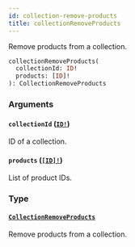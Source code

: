 ```yaml
---
id: collection-remove-products
title: collectionRemoveProducts
---
```


Remove products from a collection.

```graphql
collectionRemoveProducts(
  collectionId: ID!
  products: [ID]!
): CollectionRemoveProducts

```

### Arguments

#### `collectionId` ([`ID!`](/docs/developer/api-reference/scalars/id))

ID of a collection.

#### `products` ([`[ID]!`](/docs/developer/api-reference/scalars/id))

List of product IDs.

### Type

#### [`CollectionRemoveProducts`](/docs/developer/api-reference/objects/collection-remove-products)

Remove products from a collection.
